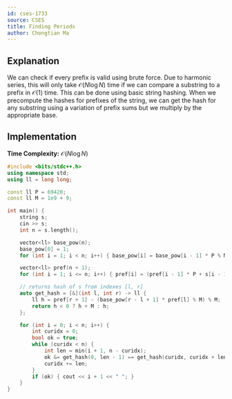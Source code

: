 ```yaml
---
id: cses-1733
source: CSES
title: Finding Periods
author: Chongtian Ma
---
```


## Explanation

We can check if every prefix is valid using brute force. Due to harmonic series, this will only take $\mathcal{O}(N\log N)$ time if we can compare a substring to a prefix in $\mathcal{O}(1)$ time.
This can be done using basic string hashing. When we precompute the hashes for prefixes of the string, we can get the hash for any substring using a variation of prefix sums but we multiply by the appropriate base.

## Implementation

**Time Complexity:** $\mathcal{O}(N\log N)$

<LanguageSection>

<CPPSection>

```cpp
#include <bits/stdc++.h>
using namespace std;
using ll = long long;

const ll P = 69420;
const ll M = 1e9 + 9;

int main() {
	string s;
	cin >> s;
	int n = s.length();

	vector<ll> base_pow(n);
	base_pow[0] = 1;
	for (int i = 1; i < n; i++) { base_pow[i] = base_pow[i - 1] * P % M; }

	vector<ll> pref(n + 1);
	for (int i = 1; i <= n; i++) { pref[i] = (pref[i - 1] * P + s[i - 1]) % M; }

	// returns hash of s from indexes [l, r]
	auto get_hash = [&](int l, int r) -> ll {
		ll h = pref[r + 1] - (base_pow[r - l + 1] * pref[l] % M) % M;
		return h < 0 ? h + M : h;
	};

	for (int i = 0; i < n; i++) {
		int curidx = 0;
		bool ok = true;
		while (curidx < n) {
			int len = min(i + 1, n - curidx);
			ok &= get_hash(0, len - 1) == get_hash(curidx, curidx + len - 1);
			curidx += len;
		}
		if (ok) { cout << i + 1 << " "; }
	}
}
```

</CPPSection>
</LanguageSection>
